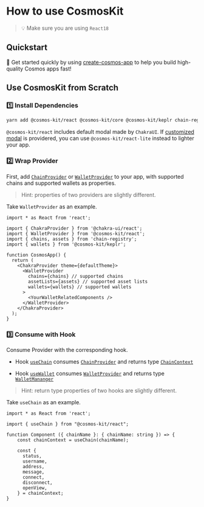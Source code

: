 # How to use CosmosKit

> 💡 Make sure you are using `React18`

## Quickstart

🏁 Get started quickly by using [create-cosmos-app](https://github.com/cosmology-tech/create-cosmos-app) to help you build high-quality Cosmos apps fast!

## Use CosmosKit from Scratch

### 1️⃣ Install Dependencies

```sh
yarn add @cosmos-kit/react @cosmos-kit/core @cosmos-kit/keplr chain-registry
```

`@cosmos-kit/react` includes default modal made by `ChakraUI`. If [customized modal](/chain-provider/#customize-modal-with-walletmodal) is providered, you can use `@cosmos-kit/react-lite` instead to lighter your app. 

### 2️⃣ Wrap Provider

First, add [`ChainProvider`](https://docs.cosmoskit.com/chain-provider) or [`WalletProvider`](https://docs.cosmoskit.com/wallet-provider) to your app, with supported chains and supported wallets as properties.

> Hint: properties of two providers are slightly different.

Take `WalletProvider` as an example.

```tsx
import * as React from 'react';

import { ChakraProvider } from '@chakra-ui/react';
import { WalletProvider } from '@cosmos-kit/react';
import { chains, assets } from 'chain-registry';
import { wallets } from '@cosmos-kit/keplr';

function CosmosApp() {
  return (
    <ChakraProvider theme={defaultTheme}>
      <WalletProvider
        chains={chains} // supported chains
        assetLists={assets} // supported asset lists
        wallets={wallets} // supported wallets
      >
        <YourWalletRelatedComponents />
      </WalletProvider>
    </ChakraProvider>
  );
}
```

### 3️⃣ Consume with Hook

Consume Provider with the corresponding hook. 

- Hook [`useChain`](https://docs.cosmoskit.com/use-chain) consumes [`ChainProvider`](https://docs.cosmoskit.com/chain-provider) and returns type [`ChainContext`](https://docs.cosmoskit.com/use-chain#type-chaincontext)

- Hook [`useWallet`](https://docs.cosmoskit.com/use-wallet) consumes [`WalletProvider`](https://docs.cosmoskit.com/wallet-provider) and returns type [`WalletMananger`](https://docs.cosmoskit.com/use-wallet#type---walletmanager)

> Hint: return type properties of two hooks are slightly different.

Take `useChain` as an example.

```tsx
import * as React from 'react';

import { useChain } from "@cosmos-kit/react";

function Component ({ chainName }: { chainName: string }) => {
    const chainContext = useChain(chainName);

    const {
      status,
      username,
      address,
      message,
      connect,
      disconnect,
      openView,
    } = chainContext;
}
```